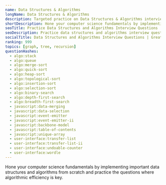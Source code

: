 ```yaml
---
name: Data Structures & Algorithms
longName: Data Structures & Algorithms
description: Targeted practice on Data Structures & Algorithms interview questions
shortDescription: Hone your computer science fundamentals by implementing important data structures and algorithms from scratch.
seoTitle: Practice Data Structures and Algorithms Interview Questions
seoDescription: Practice data structures and algorithms interview questions in-browser with JavaScript / TypeScript solutions from ex-interviewers.
socialTitle: Data Structures and Algorithms Interview Questions | GreatFrontEnd
ranking: 999
topics: [graph, tree, recursion]
questionHashes:
  - algo:stack
  - algo:queue
  - algo:merge-sort
  - algo:quick-sort
  - algo:heap-sort
  - algo:topological-sort
  - algo:insertion-sort
  - algo:selection-sort
  - algo:binary-search
  - algo:depth-first-search
  - algo:breadth-first-search
  - javascript:data-merging
  - javascript:data-selection
  - javascript:event-emitter
  - javascript:event-emitter-ii
  - javascript:backbone-model
  - javascript:table-of-contents
  - javascript:unique-array
  - user-interface:transfer-list
  - user-interface:transfer-list-ii
  - user-interface:undoable-counter
  - user-interface:wordle
---
```


Hone your computer science fundamentals by implementing important data structures and algorithms from scratch and practice the questions where algorithmic efficiency is key.
